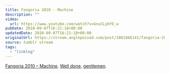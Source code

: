```yaml
---
title: Fangoria 2010 - Machine
description: ""
video:
  url: https://www.youtube.com/watch?v=GnuCLybYO_w
pubDate: 2010-09-07T16:21:18+00:00
updatedDate: 2010-09-07T16:21:18+00:00
originalUrl: https://stream.anglepoised.com/post/1081666141/fangoria-2010-machine-well-done-gentlemen
source: tumblr stream
tags:
  - "linklog"
---
```


[Fangoria 2010 &#8211; Machine][1]. [Well done][2], [gentlemen][3].

[1]: https://www.youtube.com/watch?v=GnuCLybYO_w
[2]: http://www.boingboing.net/2010/09/07/steampunk-horror-sho.html
[3]: http://www.deathtotheflippers.com/
